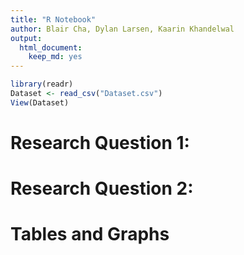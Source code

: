 ```yaml
---
title: "R Notebook"
author: Blair Cha, Dylan Larsen, Kaarin Khandelwal
output: 
  html_document:
    keep_md: yes
---
```


```r
library(readr)
Dataset <- read_csv("Dataset.csv")
View(Dataset)
```

# Research Question 1:

# Research Question 2:


# Tables and Graphs
```r

```

